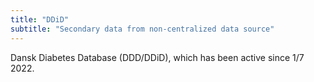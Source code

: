 ```yaml
---
title: "DDiD"
subtitle: "Secondary data from non-centralized data source"
---
```


Dansk Diabetes Database (DDD/DDiD), which has been active since 1/7 2022.  

